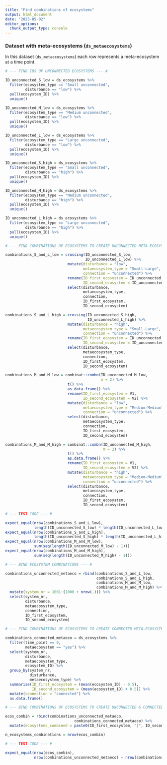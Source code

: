 ```yaml
---
title: "Find combinations of ecosystems"
output: html_document
date: "2023-05-02"
editor_options: 
  chunk_output_type: console
---
```


### Dataset with meta-ecosystems (`ds_metaecosystems`)

In this dataset (`ds_metaecosystems`) each row represents a meta-ecosystem at a time point. 

```r

# --- FIND IDS OF UNCONNECTED ECOSYSTEMS --- #

ID_unconnected_S_low = ds_ecosystems %>%
  filter(ecosystem_type == "Small unconnected",
         disturbance == "low") %>%
  pull(ecosystem_ID) %>%
  unique()

ID_unconnected_M_low = ds_ecosystems %>%
  filter(ecosystem_type == "Medium unconnected",
         disturbance == "low") %>%
  pull(ecosystem_ID) %>%
  unique()

ID_unconnected_L_low = ds_ecosystems %>%
  filter(ecosystem_type == "Large unconnected",
         disturbance == "low") %>%
  pull(ecosystem_ID) %>%
  unique()

ID_unconnected_S_high = ds_ecosystems %>%
  filter(ecosystem_type == "Small unconnected",
         disturbance == "high") %>%
  pull(ecosystem_ID) %>%
  unique()

ID_unconnected_M_high = ds_ecosystems %>%
  filter(ecosystem_type == "Medium unconnected",
         disturbance == "high") %>%
  pull(ecosystem_ID) %>%
  unique()

ID_unconnected_L_high = ds_ecosystems %>%
  filter(ecosystem_type == "Large unconnected",
         disturbance == "high") %>%
  pull(ecosystem_ID) %>%
  unique()
```

```r

# --- FIND COMBINATIONS OF ECOSYSTEMS TO CREATE UNCONNECTED META-ECOSYSTEMS --- #

combinations_S_and_L_low = crossing(ID_unconnected_S_low,
                                    ID_unconnected_L_low) %>%
                            mutate(disturbance = "low",
                                   metaecosystem_type = "Small-Large",
                                   connection = "unconnected") %>%
                            rename(ID_first_ecosystem = ID_unconnected_S_low,
                                   ID_second_ecosystem = ID_unconnected_L_low) %>%
                            select(disturbance,
                                   metaecosystem_type,
                                   connection,
                                   ID_first_ecosystem,
                                   ID_second_ecosystem)

combinations_S_and_L_high = crossing(ID_unconnected_S_high,
                                     ID_unconnected_L_high) %>%
                            mutate(disturbance = "high",
                                   metaecosystem_type = "Small-Large",
                                   connection = "unconnected") %>%
                            rename(ID_first_ecosystem = ID_unconnected_S_high,
                                   ID_second_ecosystem = ID_unconnected_L_high) %>%
                            select(disturbance,
                                   metaecosystem_type,
                                   connection,
                                   ID_first_ecosystem,
                                   ID_second_ecosystem)

combinations_M_and_M_low = combinat::combn(ID_unconnected_M_low,
                                           m = 2) %>%
                            t() %>%
                            as.data.frame() %>%
                            rename(ID_first_ecosystem = V1,
                                   ID_second_ecosystem = V2) %>%
                            mutate(disturbance = "low",
                                   metaecosystem_type = "Medium-Medium",
                                   connection = "unconnected") %>%
                            select(disturbance,
                                   metaecosystem_type,
                                   connection,
                                   ID_first_ecosystem,
                                   ID_second_ecosystem)

combinations_M_and_M_high = combinat::combn(ID_unconnected_M_high,
                                            m = 2) %>%
                            t() %>%
                            as.data.frame() %>%
                            rename(ID_first_ecosystem = V1,
                                   ID_second_ecosystem = V2) %>%
                            mutate(disturbance = "high",
                                   metaecosystem_type = "Medium-Medium",
                                   connection = "unconnected") %>%
                            select(disturbance,
                                   metaecosystem_type,
                                   connection,
                                   ID_first_ecosystem,
                                   ID_second_ecosystem)
```

```r

# --- TEST CODE --- #

expect_equal(nrow(combinations_S_and_L_low),
             length(ID_unconnected_S_low) * length(ID_unconnected_L_low))
expect_equal(nrow(combinations_S_and_L_high),
             length(ID_unconnected_S_high) * length(ID_unconnected_L_high))
expect_equal(nrow(combinations_M_and_M_low),
             sum(seq(length(ID_unconnected_M_low) - 1)))
expect_equal(nrow(combinations_M_and_M_high),
             sum(seq(length(ID_unconnected_M_high) - 1)))
```

```r

# --- BIND ECOSYSTEM COMBINATIONS --- #

combinations_unconnected_metaeco = rbind(combinations_S_and_L_low,
                                         combinations_S_and_L_high,
                                         combinations_M_and_M_low,
                                         combinations_M_and_M_high) %>% 
  mutate(system_nr = 1001:(1000 + nrow(.))) %>%
  select(system_nr,
         disturbance,
         metaecosystem_type,
         connection,
         ID_first_ecosystem,
         ID_second_ecosystem)
```

```r

# --- FIND COMBINATIONS OF ECOSYSTEMS TO CREATE CONNECTED META-ECOSYSTEMS --- #

combinations_connected_metaeco = ds_ecosystems %>%
  filter(time_point == 0,
         metaecosystem == "yes") %>%
  select(system_nr,
         disturbance,
         metaecosystem_type,
         ecosystem_ID) %>%
  group_by(system_nr,
           disturbance,
           metaecosystem_type) %>%
  summarise(ID_first_ecosystem = (mean(ecosystem_ID) - 0.5),
            ID_second_ecosystem = (mean(ecosystem_ID) + 0.5)) %>%
  mutate(connection = "connected") %>%
  as.data.frame()
```

```r

# --- BIND COMBINATIONS OF ECOSYSTEMS TO CREATE UNCONNECTED & CONNECTED META-ECOSYSTEMS --- #

ecos_combin = rbind(combinations_unconnected_metaeco,
                               combinations_connected_metaeco) %>%
  mutate(ecosystems_combined = paste0(ID_first_ecosystem, "|", ID_second_ecosystem))

n_ecosystems_combinations = nrow(ecos_combin)
```

```r

# --- TEST CODE --- #

expect_equal(nrow(ecos_combin), 
             nrow(combinations_unconnected_metaeco) + nrow(combinations_connected_metaeco))
```